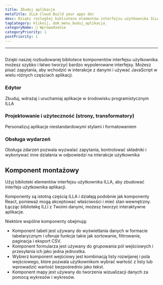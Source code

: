 ```yaml
---
title: Zbuduj aplikacje
metaTitle: ILLA Cloud Build your apps doc
desc: Dzięki rozległej bibliotece elementów interfejsu użytkownika ILLA Cloud, możesz szybko i łatwo tworzyć wysoce wypolerowane interfejsy
tagCategory: kliknij, dok_menu_buduj_aplikacja_
categoryName: 👋 Wprowadzenie
categoryPriority: 1
postPriority: 1
---
```


* * *

## <h2 hidden>Build Your Apps</h2>

Dzięki naszej rozbudowanej bibliotece komponentów interfejsu użytkownika możesz szybko i łatwo tworzyć bardzo wypolerowane interfejsy. Możesz pisać zapytania, aby wchodzić w interakcje z danymi i używać JavaScript w wielu różnych częściach aplikacji.

### Edytor

Zbuduj, wdrażaj i uruchamiaj aplikacje w środowisku programistycznym ILLA

### Projektowanie i użyteczność (strony, transformatory)

Personalizuj aplikacje niestandardowymi stylami i formatowaniem

### Obsługa wydarzeń

Obsługa zdarzeń pozwala wyzwalać zapytania, kontrolować składniki i wykonywać inne działania w odpowiedzi na interakcje użytkownika

## Komponent montażowy

Użyj biblioteki elementów interfejsu użytkownika ILLA, aby zbudować interfejs użytkownika aplikacji.

Komponenty są istotną częścią ILLA i działają podobnie jak komponenty React, ponieważ mogą akceptować właściwości i mieć stan wewnętrzny. Łącząc bibliotekę ILLI z Twoimi danymi, możesz tworzyć interaktywne aplikacje.

Niektóre wspólne komponenty obejmują:

-   Komponent tabeli jest używany do wyświetlania danych w formacie tabelarycznym i oferuje funkcje takie jak sortowanie, filtrowanie, paginacja i eksport CSV.
-   Komponent formularza jest używany do grupowania pól wejściowych i przesyłania ich jako jedna jednostka.
-   Wybierz komponent wejściowy jest kombinacją listy rozwijanej i pola wejściowego, które pozwala użytkownikom wybrać wartość z listy lub wprowadzić wartość bezpośrednio jako tekst.
-   Komponent mapy jest używany do tworzenia wizualizacji danych za pomocą wykresów i wykresów.
